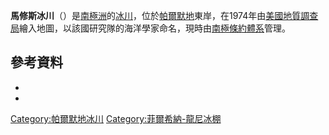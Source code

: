 {{coord|75|45|S|65|30|W|source:GNIS|display=title}}

'''馬修斯冰川'''（{{lang-en|Matthews Glacier}}）是[[南極洲|南極洲]]的[[冰川|冰川]]，位於[[帕爾默地|帕爾默地]]東岸，在1974年由[[美國地質調查局|美國地質調查局]]繪入地圖，以該國研究隊的海洋學家命名，現時由[[南極條約體系|南極條約體系]]管理。

==參考資料==
*{{cite gnis | type = antarid | id = 9565| name = Matthews Glacier | accessdate = 2013-08-29}}
*{{usgs-gazetteer|id=9565}}

{{DEFAULTSORT:Matthews Glacier}}
[[Category:帕爾默地冰川|Category:帕爾默地冰川]]
[[Category:菲爾希納-龍尼冰棚|Category:菲爾希納-龍尼冰棚]]


{{PalmerLand-geo-stub}}
